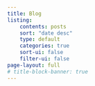 ```yaml
---
title: Blog
listing:
    contents: posts
    sort: "date desc"
    type: default
    categories: true
    sort-ui: false
    filter-ui: false
page-layout: full
# title-block-banner: true
---
```

